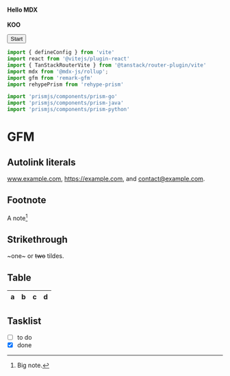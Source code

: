 
#### Hello MDX


**KOO**

<Button>Start</Button>

```js
import { defineConfig } from 'vite'
import react from '@vitejs/plugin-react'
import { TanStackRouterVite } from '@tanstack/router-plugin/vite'
import mdx from '@mdx-js/rollup';
import gfm from 'remark-gfm'
import rehypePrism from 'rehype-prism'

import 'prismjs/components/prism-go'
import 'prismjs/components/prism-java'
import 'prismjs/components/prism-python'
```

# GFM

## Autolink literals

www.example.com, https://example.com, and contact@example.com.

## Footnote

A note[^1]

[^1]: Big note.

## Strikethrough

~one~ or ~~two~~ tildes.

## Table

| a | b  |  c |  d  |
| - | :- | -: | :-: |

## Tasklist

* [ ] to do
* [x] done
